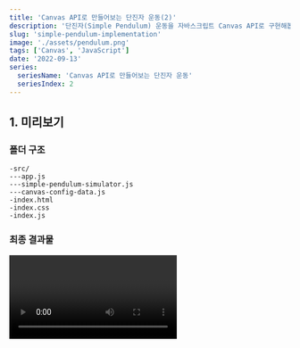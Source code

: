 ```yaml
---
title: 'Canvas API로 만들어보는 단진자 운동(2)'
description: '단진자(Simple Pendulum) 운동을 자바스크립트 Canvas API로 구현해봅시다.'
slug: 'simple-pendulum-implementation'
image: './assets/pendulum.png'
tags: ['Canvas', 'JavaScript']
date: '2022-09-13'
series:
  seriesName: 'Canvas API로 만들어보는 단진자 운동'
  seriesIndex: 2
---
```



## 1. 미리보기

### 폴더 구조

```
-src/
---app.js
---simple-pendulum-simulator.js
---canvas-config-data.js
-index.html
-index.css
-index.js
```

### 최종 결과물

<Video video={pendulumSwing} type="mp4" />

### 전체 소스코드

[공존의 깃허브: 단진자 운동](https://github.com/gongzone/simple-pendulum-canvas-api)

## 2. HTML,CSS 셋팅

본격적인 프로그래밍에 들어가기에 앞서, 문서 구조를 만들고 그 위에 기본적인 스타일을 적용한다.

**_index.html_**

```html{8,9,12}
<!DOCTYPE html>
<html lang="en">
  <head>
    <meta charset="UTF-8" />
    <meta http-equiv="X-UA-Compatible" content="IE=edge" />
    <meta name="viewport" content="width=device-width, initial-scale=1.0" />
    <title>Simple Pendulum</title>
    <link rel="stylesheet" href="index.css" />
    <script src="index.js" type="module"></script>
  </head>
  <body>
    <canvas id="canvas"></canvas>
  </body>
</html>
```

Canvas API는 JavaScript와 HTML `<canvas>` 엘리먼트를 통해 그래픽을 그리기위한 수단을 제공한다.
따라서 `<canvas id="canvas"></canvas>` 같이 id 선택자를 부여하여 자바스크립트를 통해 컨트롤할 수 있도록 만든다.

**_index.css_**

```css
* {
  margin: 0;
  padding: 0;
}

html {
  width: 100%;
  height: 100%;
}

body {
  width: 100%;
  height: 100%;
  background-color: black;
}

canvas {
  width: 100%;
  height: 100%;
}
```

## 3. Canvas 관련 데이터 설정

Canvas 설정에 관련된 데이터들을 정의한다. 
이 역시 별도의 클래스로 모듈화할 수 있지만, 간략하게 표현하기 위하여 해당 파일을 하나의 모듈로 취급하고 각각 변수로서 선언하였다.
위 HTML `<script>` 태그에 `type="module"` 구문을 넣었기 때문에 `export`한 데이터들을 필요한 모듈에서 `import`할 수 있다.

**_src/canvas-config-data.js_**

```js
export const canvas = document.getElementById('canvas');
export const ctx = canvas.getContext('2d');
export const pixelRatio = window.devicePixelRatio;

export const getFullWidth = () => document.body.clientWidth;
export const getFullHeight = () => document.body.clientHeight;
```
`ctx`는 캔버스의 드로잉 컨텍스트 객체를 담고있다. 즉, 이 객체를 통해 그리기 관련 메소드를 사용할 수 있다.

`pixelRatio`는 현재 표시 장치의 물리적 픽셀과 CSS 픽셀의 비율을 숫자 값으로서 가지고 있다.
이 값이 필요한 이유는 고밀도 디스플레이와 표준 디스플레이 간의 렌더링 차이에 대응하기 위해서이다.
(**HiDPI, Retina**와 같은 고밀도 디스플레이는 같은 객체를 그릴 때 더 많은 픽셀을 사용한다.)
즉, 이 값을 통해 캔버스 스케일을 조정하지 않으면, 
고밀도 디스플레이 화면에 그려지는 객체들이 뿌옇게 나타날 수 있다는 것이다.

`getFullWidth`와 `getFullHeight`를 함수로 선언한 것은 리사이즈 시 문제를 고려하기 위해서이다. 
즉, 변수로 선언해두면 현재 시점 `<body>`의 내부 너비와 높이가 변수에 한번 할당되고 끝이지만, 
함수로 선언해두면 **호출한 시점**의 너비와 높이 값을 그때마다 반환 받을 수 있기 때문에 함수로 작성하였다.

## 4. App Class 구현

나는 단진자 운동 애니메이션을 구현하는 데에 있어 크게 **두 가지의 역할**로 모듈을 분리하기로 하였다.
하나는 Canvas 화면을 조정하여 스크린에 시뮬레이터를 렌더링하는 `App Class`이며, 
다른 하나는 단진자 운동 관련 데이터를 계산하고 필요한 객체를 그리는 역할의 `SimplePendulumSimulator Class`이다.
해당 목차에서는 `App Class`를 구현해보도록 하겠다.

추가적으로, 
이 글의 목표는 <Link to="/posts/simple-pendulum-theory">이전 글</Link>에서 언급한 내용을 바탕으로 
실제 단진자 운동의 모션을 구현해내는 것이다. 그 이상의 기능 추가나 확장성은 기대하지 않는다.


**_src/app.js_**

```js
import { 
  canvas, 
  ctx, 
  pixelRatio, 
  getFullWidth, 
  getFullHeight 
  } from './canvas-config-data.js';

class App {
  #simulator;

  constructor(simulator) {
    this.#simulator = simulator; // 외부로부터 simulator를 받아온다.

    this.#adjustCanvasScale();
    addEventListener('resize', this.#adjustCanvasScale.bind(this)); // 리사이즈 시에도 스케일을 조정한다.
  }

  // Canvas 스케일(화면 비율)을 조정한다.
  #adjustCanvasScale() {
    canvas.width = getFullWidth() * pixelRatio;
    canvas.height = getFullHeight() * pixelRatio;
    ctx.scale(pixelRatio, pixelRatio);
  }

  // 해당 시뮬레이션을 애니메이션으로 화면에 렌더링한다.
  render() {
    window.requestAnimationFrame(this.render.bind(this));
    ctx.clearRect(0, 0, getFullWidth(), getFullHeight());

    this.#simulator.run(); // 시뮬레이터를 실행시킨다.
  }
}

export default App;
```

## 5. 단진자 시뮬레이터(SimplePendulumSimulator) Class 구현

먼저 이전 글의 내용을 복기해보고 코드를 확인해보자.

<Callout>
(1) 우리의 목표는 프레임마다 추의 중심점이 위치하는 x좌표와 y좌표를 찾는 것이다.

(2) 그 위치를 찾기 위한 공식을 구한다.

- x = Length \* sin(θ) + 축(Pivot)의 x좌표
- y = Length \* cos(θ) + 축(Pivot)의 y좌표

(3) 변수인 각의 크기를 얻기 위해 각가속도를 계산해야 한다.

(4) 중력 수직 성분의 힘이 진자에 가하는 알짜힘(Net Force)이 됨으로 그 힘을 통해 각가속도를 구할 수 있다.

- 중력 수직 성분의 힘(F) = m \* gsin(θ)
- 각가속도(F / m) = g \* sin(θ)
</Callout>

**_src/simple-pendulum-simulator.js_**

```js
import { 
  ctx, 
  getFullWidth 
  } from './canvas-config-data.js';

class SimplePendulumSimulator {
  #length;
  #gravity;

  #angle;
  #angularVelocity;
  #angularAccerelation;

  constructor() {
    this.#length = 400; // 줄의 길이 (임의 할당)
    this.#gravity = 0.00098; // 중력 가속도 (임의 할당)

    this.#angle = Math.PI / 4; // 초기 각의 크기 설정 (임의 할당)
    this.#angularVelocity = 0; // 초기 각속도 (정지 상태)
    this.#angularAccerelation = 0; // 초기 각가속도 (정지 상태)
  }

  // 축의 좌표 계산
  get #pivotPosition() {
    return {
      x: getFullWidth() / 2,
      y: -5,
    };
  }

  // 추의 중심점 좌표 계산
  get #targetPosition() {
    return {
      x: this.#length * Math.sin(this.#angle) + this.#pivotPosition.x,
      y: this.#length * Math.cos(this.#angle) + this.#pivotPosition.y + 5,
    };
  }

  // 추 그리기
  #drawBob() {
    ctx.beginPath();
    ctx.fillStyle = 'orange';
    ctx.arc(this.#targetPosition.x, this.#targetPosition.y, 40, 0, Math.PI * 2, false);
    ctx.fill();
    ctx.closePath();
  }

  // 줄 그리기
  #drawLine() {
    ctx.beginPath();
    ctx.strokeStyle = 'orange';
    ctx.lineWidth = 8;
    ctx.moveTo(this.#pivotPosition.x, this.#pivotPosition.y);
    ctx.lineTo(this.#targetPosition.x, this.#targetPosition.y);
    ctx.stroke();
    ctx.closePath();
  }

  // 각의 크기 값 업데이트 (적분 개념)
  #updateAngle() {
    this.#angularAccerelation = -1 * this.#gravity * Math.sin(this.#angle); // 각가속도 계산 공식 대입
    this.#angularVelocity += this.#angularAccerelation;
    this.#angle += this.#angularVelocity;
  }

  // 시뮬레이터 구동
  run() {
    this.#drawBob();
    this.#drawLine();
    this.#updateAngle();
  }
}

export default SimplePendulumSimulator;
```

몇 가지 사항들을 짚고 넘어가보자.

바닐라 자바스크립트에서도 해쉬 `#` prefix 를 추가해 private class 필드를 선언할 수 있게 되었다. (ES2019)

`this.#gravity`는 중력가속도를 의미하는데 값이 왜 0.00098인지 의아할 수 있다. 
실제 자연계에서의 중력가속도는 약 9.8 m / s^2 이다.
하지만 캔버스 세계에서는 픽셀 단위이기 때문에 단위가 불일치 하다. 따라서 나는 임의로 1/10000 을 곱해 스케일을 조정하였다.

`this.#angle`에 Math.PI / 4 값을 할당해 초기에 45도인 상태에서 시작하게 만들었다.

`get #pivotPosition()`에서 y 값에 -5를 할당한 것은 단진자가 스윙할 때, 붕 뜨는 영역이 생기기 때문이다.

`#updateAngle()`에서 기존 각가속도 계산 공식에 -1를 곱한 것은 부호를 바꿔 올바른 방향으로 스윙하기 위해서이다.

`run()` 메소드 만이 외부에서 사용하도록 제공되는 인터페이스이다.

## 6. 마무리 작업

마지막 작업으로서 클라이언트 단에서 `App class`에 시뮬레이터 의존성을 주입하고 (**dependency injection**),
`render()` 메소드를 호출한다.

**_index.js_**

```js
import App from './src/app.js';
import SimplePendulumSimulator from './src/simple-pendulum-simulator.js';

const app = new App(new SimplePendulumSimulator());
app.render();
```
여기까지 마쳤다면, 단진자의 아름답고 우아한 스윙을 느긋하게 감상해보자.

<Callout kind="info">
  단진자의 가정에서 볼 수 있듯이 공기 저항력 같은 마찰력을 고려하지 않았기 때문에 우리의 진자는 영원히 같은 진폭을 유지하며 흔들릴 것입니다. 
  임의로 저항력을 주어 제동이 걸리게 하고 싶다면 아래와 같은 코드를 추가하면 됩니다.

  `this.angularVelocity *= 0.99 (damping value)`

  이렇게 하면 속도가 점차 줄기 때문에 damping effect(감쇠 효과)을 얻을 수 있습니다.
</Callout>